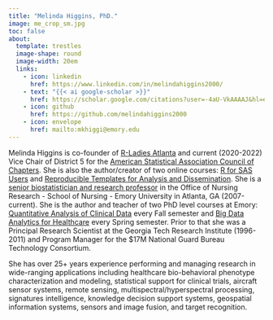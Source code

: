 ```yaml
---
title: "Melinda Higgins, PhD."
image: me_crop_sm.jpg
toc: false
about: 
  template: trestles
  image-shape: round
  image-width: 20em
  links:
    - icon: linkedin
      href: https://www.linkedin.com/in/melindahiggins2000/
    - text: "{{< ai google-scholar >}}"
      href: https://scholar.google.com/citations?user=-4aU-VkAAAAJ&hl=en
    - icon: github
      href: https://github.com/melindahiggins2000
    - icon: envelope
      href: mailto:mkhiggi@emory.edu
---
```


Melinda Higgins is co-founder of [R-Ladies Atlanta](https://www.meetup.com/rladies-atlanta/) and current (2020-2022) Vice Chair of District 5 for the [American Statistical Association Council of Chapters](https://www.amstat.org/ASA/Membership/Chapters.aspx). She is also the author/creator of two online courses: [R for SAS Users](https://www.datacamp.com/courses/r-for-sas-users) and [Reproducible Templates for Analysis and Dissemination](https://www.coursera.org/learn/reproducible-templates-analysis). She is a [senior biostatistician and research professor](http://nursing.emory.edu/faculty-and-research/directory/profile.html?id=980) in the Office of Nursing Research - School of Nursing - Emory University in Atlanta, GA (2007-current). She is the author and teacher of two PhD level courses at Emory: [Quantitative Analysis of Clinical Data](https://melindahiggins2000.github.io/N736/) every Fall semester and [Big Data Analytics for Healthcare](https://melindahiggins2000.github.io/N741bigdata/) every Spring semester. Prior to that she was a Principal Research Scientist at the Georgia Tech Research Institute (1996-2011) and Program Manager for the $17M National Guard Bureau Technology Consortium.

She has over 25+ years experience performing and managing research in wide-ranging applications including healthcare bio-behavioral phenotype characterization and modeling, statistical support for clinical trials, aircraft sensor systems, remote sensing, multispectral/hyperspectral processing, signatures intelligence, knowledge decision support systems, geospatial information systems, sensors and image fusion, and target recognition.

